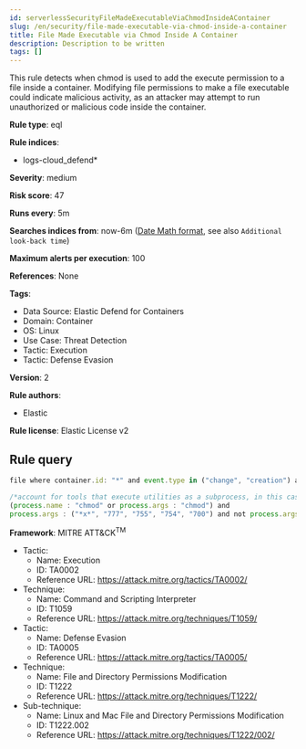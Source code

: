```yaml
---
id: serverlessSecurityFileMadeExecutableViaChmodInsideAContainer
slug: /en/security/file-made-executable-via-chmod-inside-a-container
title: File Made Executable via Chmod Inside A Container
description: Description to be written
tags: []
---
```


<div id="file-made-executable-via-chmod-inside-a-container"></div>

This rule detects when chmod is used to add the execute permission to a file inside a container. Modifying file permissions to make a file executable could indicate malicious activity, as an attacker may attempt to run unauthorized or malicious code inside the container.

**Rule type**: eql

**Rule indices**: 

* logs-cloud_defend*

**Severity**: medium

**Risk score**: 47

**Runs every**: 5m

**Searches indices from**: now-6m ([Date Math format](((ref))/common-options.html#date-math), see also <DocLink id="serverlessSecurityRulesUiCreate" section="set-the-rules-schedule">`Additional look-back time`</DocLink>)

**Maximum alerts per execution**: 100

**References**: None

**Tags**: 

* Data Source: Elastic Defend for Containers
* Domain: Container
* OS: Linux
* Use Case: Threat Detection
* Tactic: Execution
* Tactic: Defense Evasion

**Version**: 2

**Rule authors**: 

* Elastic

**Rule license**: Elastic License v2

## Rule query

```js
file where container.id: "*" and event.type in ("change", "creation") and

/*account for tools that execute utilities as a subprocess, in this case the target utility name will appear as a process arg*/
(process.name : "chmod" or process.args : "chmod") and 
process.args : ("*x*", "777", "755", "754", "700") and not process.args: "-x"

```

**Framework**: MITRE ATT&CK<sup>TM</sup>

* Tactic:
    * Name: Execution
    * ID: TA0002
    * Reference URL: https://attack.mitre.org/tactics/TA0002/
* Technique:
    * Name: Command and Scripting Interpreter
    * ID: T1059
    * Reference URL: https://attack.mitre.org/techniques/T1059/
* Tactic:
    * Name: Defense Evasion
    * ID: TA0005
    * Reference URL: https://attack.mitre.org/tactics/TA0005/
* Technique:
    * Name: File and Directory Permissions Modification
    * ID: T1222
    * Reference URL: https://attack.mitre.org/techniques/T1222/
* Sub-technique:
    * Name: Linux and Mac File and Directory Permissions Modification
    * ID: T1222.002
    * Reference URL: https://attack.mitre.org/techniques/T1222/002/

